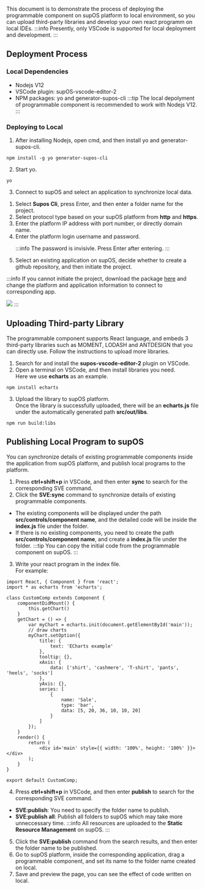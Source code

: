 This document is to demonstrate the process of deploying the programmable component on supOS platform to local environment, so you can upload third-party libraries and develop your own react programm on local IDEs.
:::info
Presently, only VSCode is supported for local deployment and development.
:::

## Deployment Process
### Local Dependencies
- Nodejs V12
- VSCode plugin: supOS-vscode-editor-2
- NPM packages: yo and generator-supos-cli
:::tip
The local depolyment of programmable component is recommended to work with Nodejs V12.
:::
### Deploying to Local
1.  After installing Nodejs, open cmd, and then install yo and generator-supos-cli.
```
npm install -g yo generator-supos-cli
```
2. Start yo.
```
yo
```
3. Connect to supOS and select an application to synchronize local data.
<ol>
<li>Select <b>Supos Cli</b>, press Enter, and then enter a folder name for the project.</li>
<li>Select protocol type based on your supOS platform from <b>http</b> and <b>https</b>.</li>
<li>Enter the platform IP address with port number, or directly domain name.</li>
<li>Enter the platform login username and password.

:::info
The password is invisivle. Press Enter after entering.
:::

</li>
<li>Select an existing application on supOS, decide whether to create a github repository, and then initiate the project.</li>
</ol>

:::info
If you cannot initiate the project, download the package [here](https://wordpressfreezonex.oss-cn-hangzhou.aliyuncs.com/programmableComponent/programmable%20component.7z) and change the platform and application information to connect to corresponding app.

![](https://wordpressfreezonex.oss-cn-hangzhou.aliyuncs.com/programmableComponent/1.png)
:::
## Uploading Third-party Library
The programmable component supports React language, and embeds 3 third-party libraries such as MOMENT, LODASH and ANTDESIGN that you can directly use. Follow the instructions to upload more libraries.
1. Search for and install the **supos-vscode-editor-2** plugin on VSCode.
2. Open a terminal on VSCode, and then install libraries you need.<br />
Here we use **echarts** as an example.
```
npm install echarts
```
3. Upload the library to supOS platform.<br />
Once the library is successfully uploaded, there will be an **echarts.js** file under the automatically generated path **src/out/libs**. 
```
npm run build:libs
```
## Publishing Local Program to supOS
You can synchronize details of existing programmable components inside the application from supOS platform, and publish local programs to the platform.
1. Press **ctrl+shift+p** in VSCode, and then enter **sync** to search for the corresponding SVE command.
2. Click the **SVE:sync** command to synchronize details of existing programmable components.<br />
- The existing components will be displayed under the path **src/controls/component name**, and the detailed code will be inside the **index.js** file under the folder.
- If there is no existing components, you need to create the path **src/controls/component name**, and create a **index.js** file under the folder.
:::tip
You can copy the initial code from the programmable component on supOS.
:::
3. Write your react program in the index file. <br />
For example:
```
import React, { Component } from 'react';
import * as echarts from 'echarts';

class CustomComp extends Component {
    componentDidMount() {
        this.getChart()
    }
    getChart = () => {
        var myChart = echarts.init(document.getElementById('main'));
        // draw charts
        myChart.setOption({
            title: {
                text: 'ECharts example'
            },
            tooltip: {},
            xAxis: {
                data: ['shirt', 'cashmere', 'T-shirt', 'pants', 'heels', 'socks']
            },
            yAxis: {},
            series: [
                {
                    name: 'Sale',
                    type: 'bar',
                    data: [5, 20, 36, 10, 10, 20]
                }
            ]
        });
    }
    render() {
        return (
            <div id='main' style={{ width: '100%', height: '100%' }}></div>
        );
    }
}

export default CustomComp;
```
4. Press **ctrl+shift+p** in VSCode, and then enter **publish** to search for the corresponding SVE command. <br />
- **SVE:publish**: You need to specify the folder name to publish.
- **SVE:publish all**: Publish all folders to supOS which may take more unneccessary time.
:::info
All resources are uploaded to the **Static Resource Management** on supOS.
:::
5. Click the **SVE:publish** command from the search results, and then enter the folder name to be published.
6. Go to supOS platform, inside the corresponding application, drag a programmable component, and set its name to the folder name created on local.
7. Save and preview the page, you can see the effect of code written on local.
